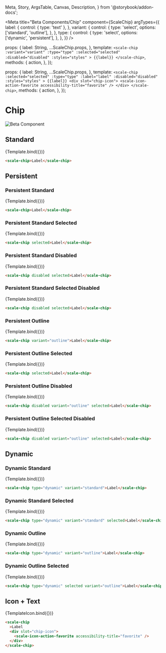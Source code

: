   Meta,
  Story,
  ArgsTable,
  Canvas,
  Description,
} from '@storybook/addon-docs';

<Meta
  title="Beta Components/Chip"
  component={ScaleChip}
  argTypes={{
    label: {
      control: { type: 'text' },
    },
    variant: {
      control: {
        type: 'select',
        options: ['standard', 'outline'],
      },
    },
    type: {
      control: {
        type: 'select',
        options: ['dynamic', 'persistent'],
      },
    },
  }}
/>

  props: {
    label: String,
    ...ScaleChip.props,
  },
  template: `
        <scale-chip
            :variant="variant"
            :type="type"
            :selected="selected"
            :disabled="disabled"
            :styles="styles"
        >
        {{label}}
        </scale-chip>
  `,
  methods: {
    action,
  },
});

  props: {
    label: String,
    ...ScaleChip.props,
  },
  template: `
    <scale-chip
      :selected="selected"
      :type="type"
      :label="label"
      :disabled="disabled"
      :styles="styles"
      >
      {{label}}
      <div slot="chip-icon">
        <scale-icon-action-favorite accessibility-title="favorite" />
      </div>
    </scale-chip>
  `,
  methods: {
    action,
  },
});

<div
  style={{
    display: 'inline-flex',
    alignItems: 'center',
    justifyContent: 'space-between',
    width: '100%',
  }}
>
  <h1>Chip</h1>
  <img src="assets/beta.png" alt="Beta Component" />
</div>

## Standard

<Canvas withSource="none">
  <Story
    name="Standard"
    args={{
      label: 'Label',
    }}
  >
    {Template.bind({})}
  </Story>
</Canvas>

<ArgsTable story="Standard" />

```html
<scale-chip>Label</scale-chip>
```

## Persistent

### Persistent Standard

<Canvas withSource="none">
  <Story
    name="Persistent Standard"
    args={{
      label: 'Label',
    }}
  >
    {Template.bind({})}
  </Story>
</Canvas>

```html
<scale-chip>Label</scale-chip>
```

### Persistent Standard Selected

<Canvas withSource="none">
  <Story
    name="Persistent Standard Selected"
    args={{
      label: 'Label',
      selected: true,
    }}
  >
    {Template.bind({})}
  </Story>
</Canvas>

```html
<scale-chip selected>Label</scale-chip>
```

### Persistent Standard Disabled

<Canvas withSource="none">
  <Story
    name="Persistent Standard Disabled"
    args={{
      label: 'Label',
      disabled: true,
    }}
  >
    {Template.bind({})}
  </Story>
</Canvas>

```html
<scale-chip disabled selected>Label</scale-chip>
```

### Persistent Standard Selected Disabled

<Canvas withSource="none">
  <Story
    name="Persistent Standard Selected Disabled"
    args={{
      label: 'Label',
      disabled: true,
      selected: true,
    }}
  >
    {Template.bind({})}
  </Story>
</Canvas>

```html
<scale-chip disabled selected>Label</scale-chip>
```

### Persistent Outline

<Canvas withSource="none">
  <Story
    name="Persistent Outline"
    args={{
      label: 'Label',
      variant: 'outline',
    }}
  >
    {Template.bind({})}
  </Story>
</Canvas>

```html
<scale-chip variant="outline">Label</scale-chip>
```

### Persistent Outline Selected

<Canvas withSource="none">
  <Story
    name="Persistent Outline Selected"
    args={{
      label: 'Label',
      variant: 'outline',
      selected: true,
    }}
  >
    {Template.bind({})}
  </Story>
</Canvas>

```html
<scale-chip selected>Label</scale-chip>
```

### Persistent Outline Disabled

<Canvas withSource="none">
  <Story
    name="Persistent Outline Disabled"
    args={{
      variant: 'outlined',
      label: 'Label',
      disabled: true,
    }}
  >
    {Template.bind({})}
  </Story>
</Canvas>

```html
<scale-chip disabled variant="outline" selected>Label</scale-chip>
```

### Persistent Outline Selected Disabled

<Canvas withSource="none">
  <Story
    name="Persistent Outline Selected Disabled"
    args={{
      variant: 'outlined',
      label: 'Label',
      disabled: true,
      selected: true,
    }}
  >
    {Template.bind({})}
  </Story>
</Canvas>

```html
<scale-chip disabled variant="outline" selected>Label</scale-chip>
```

## Dynamic

### Dynamic Standard

<Canvas withSource="none">
  <Story
    name="Dynamic Standard"
    args={{
      label: 'Label',
      type: 'dynamic',
      variant: 'standard',
    }}
  >
    {Template.bind({})}
  </Story>
</Canvas>

```html
<scale-chip type="dynamic" variant="standard">Label</scale-chip>
```

### Dynamic Standard Selected

<Canvas withSource="none">
  <Story
    name="Dynamic Standard Selected"
    args={{
      label: 'Label',
      type: 'dynamic',
      variant: 'standard',
      selected: true,
    }}
  >
    {Template.bind({})}
  </Story>
</Canvas>

```html
<scale-chip type="dynamic" variant="standard" selected>Label</scale-chip>
```

### Dynamic Outline

<Canvas withSource="none">
  <Story
    name="Dynamic Outline"
    args={{
      label: 'Label',
      type: 'dynamic',
      variant: 'outline',
    }}
  >
    {Template.bind({})}
  </Story>
</Canvas>

```html
<scale-chip type="dynamic" variant="outline">Label</scale-chip>
```

### Dynamic Outline Selected

<Canvas withSource="none">
  <Story
    name="Dynamic Outline Selected"
    args={{
      label: 'Label',
      type: 'dynamic',
      variant: 'outline',
      selected: true,
    }}
  >
    {Template.bind({})}
  </Story>
</Canvas>

```html
<scale-chip type="dynamic" selected variant="outline">Label</scale-chip>
```

## Icon + Text

<Canvas withSource="none">
  <Story
    name="Icon+Text"
    args={{
      label: 'Label',
    }}
  >
    {TemplateIcon.bind({})}
  </Story>
</Canvas>

```html
<scale-chip
  >Label
  <div slot="chip-icon">
    <scale-icon-action-favorite accessibility-title="favorite" />
  </div>
</scale-chip>
```
